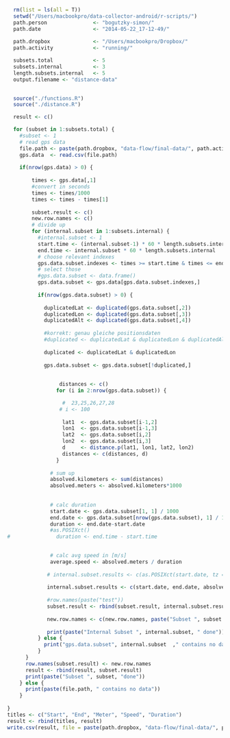 ```r
  rm(list = ls(all = T))
  setwd("/Users/macbookpro/data-collector-android/r-scripts/")
  path.person               <- "bogutzky-simon/"
  path.date                 <- "2014-05-22_17-12-49/"
  
  path.dropbox              <- "/Users/macbookpro/Dropbox/"
  path.activity             <- "running/"

  subsets.total             <- 5
  subsets.internal          <- 3
  length.subsets.internal   <- 5
  output.filename <- "distance-data"
  
```

```r
  source("./functions.R")
  source("./distance.R")
```

```r
 
  result <- c()

  for (subset in 1:subsets.total) {
    #subset <- 1
    # read gps data
    file.path <- paste(path.dropbox, "data-flow/final-data/", path.activity, path.person, path.date, "subset-", subset, "/gps-data.csv", sep ="")
    gps.data  <- read.csv(file.path)
  
    if(nrow(gps.data) > 0) {
          
        times <- gps.data[,1]    
        #convert in seconds
        times <- times/1000
        times <- times - times[1]  
      
        subset.result <- c()
        new.row.names <- c()
        # divide up
        for (internal.subset in 1:subsets.internal) {
          #internal.subset <- 1
          start.time <- (internal.subset-1) * 60 * length.subsets.internal
          end.time <- internal.subset * 60 * length.subsets.internal
          # choose relevant indexes
          gps.data.subset.indexes <- times >= start.time & times <= end.time
          # select those
          #gps.data.subset <- data.frame()
          gps.data.subset <- gps.data[gps.data.subset.indexes,]
          
          if(nrow(gps.data.subset) > 0) {
                
            duplicatedLat <- duplicated(gps.data.subset[,2])
            duplicatedLon <- duplicated(gps.data.subset[,3])
            duplicatedAlt <- duplicated(gps.data.subset[,4])
            
            #korrekt: genau gleiche positionsdaten
            #duplicated <- duplicatedLat & duplicatedLon & duplicatedAlt
            
            duplicated <- duplicatedLat & duplicatedLon
            
            gps.data.subset <- gps.data.subset[!duplicated,]
            
            
                 distances <- c()              
                for (i in 2:nrow(gps.data.subset)) {

                  #  23,25,26,27,28
                 # i <- 100
                  
                  lat1  <- gps.data.subset[i-1,2]
                  lon1  <- gps.data.subset[i-1,3]
                  lat2  <- gps.data.subset[i,2]
                  lon2  <- gps.data.subset[i,3]
                  d     <- distance.p(lat1, lon1, lat2, lon2)
                  distances <- c(distances, d)
                }
              
              # sum up
              absolved.kilometers <- sum(distances)
              absolved.meters <- absolved.kilometers*1000
            
              
              # calc duration
              start.date <- gps.data.subset[1, 1] / 1000
              end.date <- gps.data.subset[nrow(gps.data.subset), 1] / 1000
              duration <- end.date-start.date
              #as.POSIXct()
#               duration <- end.time - start.time

              
              # calc avg speed in [m/s]
              average.speed <- absolved.meters / duration     
                
             # internal.subset.results <- c(as.POSIXct(start.date, tz = "Europe/Berlin", origin = "1970-01-01"), as.POSIXct(end.date, tz = "Europe/Berlin", origin = "1970-01-01"), absolved.meters, average.speed, length.subsets.internal)
              
             internal.subset.results <- c(start.date, end.date, absolved.meters, average.speed, duration)
             
             #row.names(paste("test"))
             subset.result <- rbind(subset.result, internal.subset.results)
            
             new.row.names <- c(new.row.names, paste("Subset ", subset , " - ", internal.subset))
        
             print(paste("Internal Subset ", internal.subset, " done"))
          } else {
            print("gps.data.subset", internal.subset  ," contains no data")
          } 
      }
      row.names(subset.result) <- new.row.names
      result <- rbind(result, subset.result)
      print(paste("Subset ", subset, "done"))
    } else {
      print(paste(file.path, " contains no data"))
    }
    
}
titles <- c("Start", "End", "Meter", "Speed", "Duration")
result <- rbind(titles, result)
write.csv(result, file = paste(path.dropbox, "data-flow/final-data/", path.activity, path.person, path.date, output.filename, ".csv", sep =""), row.names = T)
```